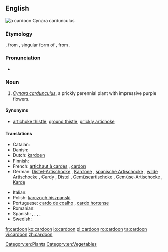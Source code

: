 ==English==
[[File:Cynara cardunculus 008.jpg|thumb|a '''cardoon'''<br>''Cynara cardunculus'']]
{{wikipedia}}
{{wikispecies|Cynara Cardunculus}}
===Etymology===
{{etyl|frm|en}} {{term|cardon|lang=frm}}, from {{etyl|ML.|en}} {{term|cardon|lang=la}}, singular form of {{term|cardo|lang=la}}, from {{etyl|la|en}} {{term|carduus||thistle|lang=la}}.

===Pronunciation===
* {{audio|en-us-cardoon.ogg|Audio (US)}}

===Noun===
{{en-noun}}

# ''[[Cynara cardunculus]]'', a prickly perennial plant with impressive purple flowers.

====Synonyms====
* {{sense|perennial plant}} [[artichoke thistle]], [[ground thistle]], [[prickly artichoke]]

====Translations====
{{trans-top|perennial plant}}
* Catalan: {{t|ca|herbacol|f}}
* Danish: {{t|da|kardon|c}}
* Dutch: [[kardoen]] {{g|m}}
* Finnish: {{t|fi|kardoni}}
* French: [[artichaut à cardes]] {{g|m}}, [[cardon]] {{g|m}}
* German: [[Distel-Artischocke]] {{g|f}}, [[Kardone]] {{g|f}}, [[spanische Artischocke]] {{g|f}}, [[wilde Artischocke]] {{g|f}}, [[Cardy]] {{g|f}}, [[Distel]] {{g|f}}, [[Gemüseartischoke]] {{g|f}}, [[Gemüse-Artischocke]] {{g|f}}, [[Karde]] {{g|f}}
{{trans-mid}}
* Italian: {{t|it|cardone|f}}
* Polish: [[karczoch hiszpanski]] {{g|m}}
* Portuguese: [[cardo de coalho]] {{g|m}}, [[cardo hortense]] {{g|m}}
* Romanian: {{t+|ro|cardon|m}}
* Spanish: {{t|es|cardo borriquero|m}}, {{t+|es|cardo|m}}, {{t|es|cardo comestible|m}}, {{t|es|cardo de comer|m}}, {{t|es|cardo lechero|m}}
* Swedish: {{t|sv|kardon|c}}
{{trans-bottom}}

[[Category:en:Plants]]
[[Category:en:Vegetables]]

[[fr:cardoon]]
[[ko:cardoon]]
[[io:cardoon]]
[[pl:cardoon]]
[[ro:cardoon]]
[[ta:cardoon]]
[[vi:cardoon]]
[[zh:cardoon]]